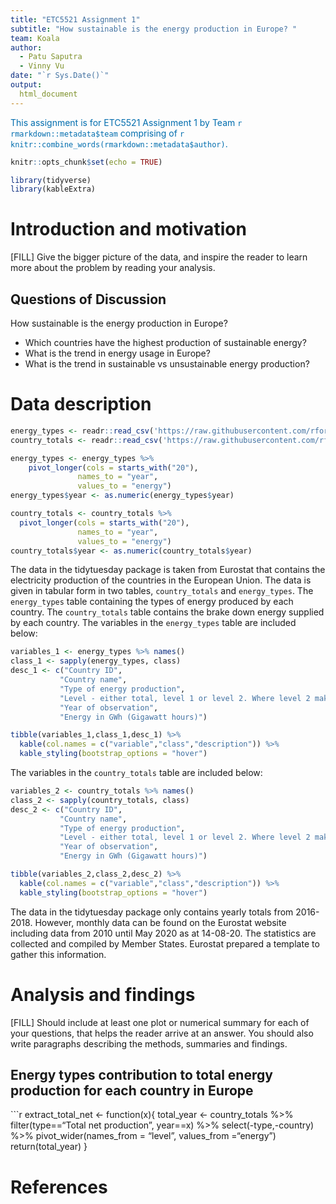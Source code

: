 ```yaml
---
title: "ETC5521 Assignment 1"
subtitle: "How sustainable is the energy production in Europe? "
team: Koala
author:
  - Patu Saputra 
  - Vinny Vu
date: "`r Sys.Date()`"
output: 
  html_document
---
```


[This assignment is for ETC5521 Assignment 1 by Team `r rmarkdown::metadata$team` comprising of `r knitr::combine_words(rmarkdown::metadata$author)`.]{style="color:#006DAE;"}

```r
knitr::opts_chunk$set(echo = TRUE)
```

```r
library(tidyverse)
library(kableExtra)
```

# Introduction and motivation

[FILL] Give the bigger picture of the data, and inspire the reader to learn more about the problem by reading your analysis. 

## Questions of Discussion 

How sustainable is the energy production in Europe? 

* Which countries have the highest production of sustainable energy?
*  What is the trend in energy usage in Europe?  
* What is the trend in sustainable vs unsustainable energy production?



# Data description

```r
energy_types <- readr::read_csv('https://raw.githubusercontent.com/rfordatascience/tidytuesday/master/data/2020/2020-08-04/energy_types.csv')
country_totals <- readr::read_csv('https://raw.githubusercontent.com/rfordatascience/tidytuesday/master/data/2020/2020-08-04/country_totals.csv')

energy_types <- energy_types %>% 
    pivot_longer(cols = starts_with("20"),
               names_to = "year",
               values_to = "energy")
energy_types$year <- as.numeric(energy_types$year)

country_totals <- country_totals %>% 
  pivot_longer(cols = starts_with("20"),
               names_to = "year",
               values_to = "energy")
country_totals$year <- as.numeric(country_totals$year)
```

The data in the tidytuesday package is taken from Eurostat that contains the electricity production of the countries in the European Union.  The data is given in tabular form in two tables, `country_totals` and `energy_types`. The `energy_types` table containing the types of energy produced by each country. The `country_totals` table contains the brake down energy supplied by each country.
The variables in the `energy_types` table are included below:

```r
variables_1 <- energy_types %>% names()
class_1 <- sapply(energy_types, class)
desc_1 <- c("Country ID",
           "Country name",
           "Type of energy production",
           "Level - either total, level 1 or level 2. Where level 2 makes up level 1 that makes up the total",
           "Year of observation",
           "Energy in GWh (Gigawatt hours)")
```

```r
tibble(variables_1,class_1,desc_1) %>%
  kable(col.names = c("variable","class","description")) %>%
  kable_styling(bootstrap_options = "hover")
```

The variables in the `country_totals` table are included below: 

```r
variables_2 <- country_totals %>% names()
class_2 <- sapply(country_totals, class)
desc_2 <- c("Country ID",
           "Country name",
           "Type of energy production",
           "Level - either total, level 1 or level 2. Where level 2 makes up level 1 that makes up the total",
           "Year of observation",
           "Energy in GWh (Gigawatt hours)")
```

```r
tibble(variables_2,class_2,desc_2) %>%
  kable(col.names = c("variable","class","description")) %>%
  kable_styling(bootstrap_options = "hover")
```

The data in the tidytuesday package only contains yearly totals from 2016-2018. However, monthly data can be found on the Eurostat website including data from 2010 until May 2020 as at 14-08-20. The statistics are collected and compiled by Member States. Eurostat prepared a template to gather this information.  


# Analysis and findings


[FILL] Should include at least one plot or numerical summary for each of your questions, that helps the reader arrive at an answer. You should also write paragraphs describing the methods, summaries and findings. 

## Energy types contribution to total energy production for each country in Europe

```r
extract_total_net <- function(x){
total_year <- country_totals %>% 
  filter(type=="Total net production", year==x) %>%
  select(-type,-country) %>%
  pivot_wider(names_from = "level", values_from ="energy")
return(total_year)
}

# References

